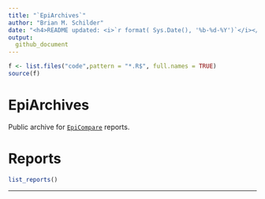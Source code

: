 ```yaml
---
title: "`EpiArchives`"  
author: "Brian M. Schilder" 
date: "<h4>README updated: <i>`r format( Sys.Date(), '%b-%d-%Y')`</i></h4>"
output:
  github_document
---
```


```r
f <- list.files("code",pattern = "*.R$", full.names = TRUE)
source(f)
```

# EpiArchives

Public archive for [`EpiCompare`](https://github.com/neurogenomics/EpiCompare) reports.

# Reports

```r
list_reports()
```

<hr>
